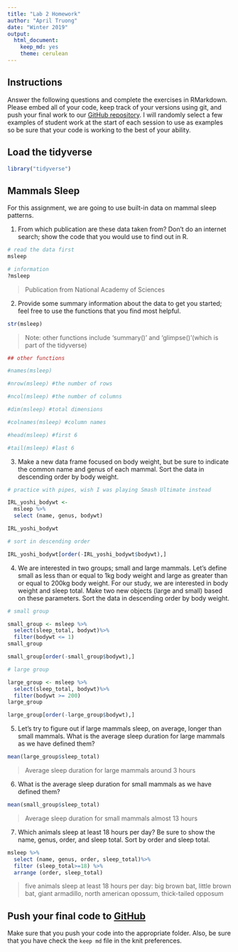 ---
title: "Lab 2 Homework"
author: "April Truong"
date: "Winter 2019"
output:
  html_document:
    keep_md: yes
    theme: cerulean
---

## Instructions
Answer the following questions and complete the exercises in RMarkdown. Please embed all of your code, keep track of your versions using git, and push your final work to our [GitHub repository](https://github.com/FRS417-DataScienceBiologists). I will randomly select a few examples of student work at the start of each session to use as examples so be sure that your code is working to the best of your ability.

## Load the tidyverse
```{r}
library("tidyverse")
```

## Mammals Sleep
For this assignment, we are going to use built-in data on mammal sleep patterns.  

1. From which publication are these data taken from? Don't do an internet search; show the code that you would use to find out in R.

```{r}
# read the data first
msleep

# information
?msleep
```
> Publication from National Academy of Sciences

2. Provide some summary information about the data to get you started; feel free to use the functions that you find most helpful.

```{r}
str(msleep)
```
> Note: other functions include 'summary()' and 'glimpse()'(which is part of the tidyverse)

```{r}
## other functions

#names(msleep)

#nrow(msleep) #the number of rows

#ncol(msleep) #the number of columns

#dim(msleep) #total dimensions

#colnames(msleep) #column names

#head(msleep) #first 6 

#tail(msleep) #last 6
```


3. Make a new data frame focused on body weight, but be sure to indicate the common name and genus of each mammal. Sort the data in descending order by body weight.
```{r}
# practice with pipes, wish I was playing Smash Ultimate instead

IRL_yoshi_bodywt <-
  msleep %>%
  select (name, genus, bodywt)

IRL_yoshi_bodywt
```

```{r}
# sort in descending order

IRL_yoshi_bodywt[order(-IRL_yoshi_bodywt$bodywt),]
```


4. We are interested in two groups; small and large mammals. Let's define small as less than or equal to 1kg body weight and large as greater than or equal to 200kg body weight. For our study, we are interested in body weight and sleep total.
Make two new objects (large and small) based on these parameters. Sort the data in descending order by body weight.

```{r}
# small group

small_group <- msleep %>%
  select(sleep_total, bodywt)%>%
  filter(bodywt <= 1) 
small_group

small_group[order(-small_group$bodywt),]
```

```{r}
# large group

large_group <- msleep %>%
  select(sleep_total, bodywt)%>%
  filter(bodywt >= 200) 
large_group

large_group[order(-large_group$bodywt),]
```


5. Let's try to figure out if large mammals sleep, on average, longer than small mammals. What is the average sleep duration for large mammals as we have defined them?

```{r}
mean(large_group$sleep_total)
```
> Average sleep duration for large mammals around 3 hours

6. What is the average sleep duration for small mammals as we have defined them?

```{r}
mean(small_group$sleep_total)
```
> Average sleep duration for small mammals almost 13 hours

7. Which animals sleep at least 18 hours per day? Be sure to show the name, genus, order, and sleep total. Sort by order and sleep total.

```{r}
msleep %>%
  select (name, genus, order, sleep_total)%>% 
  filter (sleep_total>=18) %>%
  arrange (order, sleep_total)
```
> five animals sleep at least 18 hours per day: big brown bat, little brown bat, giant armadillo, north american opossum, thick-tailed opposum

## Push your final code to [GitHub](https://github.com/FRS417-DataScienceBiologists)
Make sure that you push your code into the appropriate folder. Also, be sure that you have check the `keep md` file in the knit preferences.